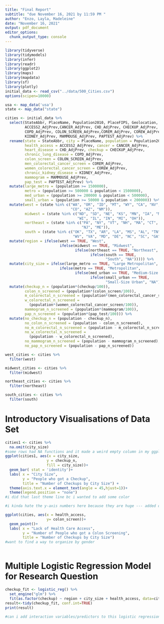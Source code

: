 ```yaml
---
title: "Final Report"
subtitle: "due November 16, 2021 by 11:59 PM "
author: "Enzo, Layla, Madeleine"
date: "November 16, 2021"
output: pdf_document
editor_options: 
  chunk_output_type: console
---
```


```r
library(tidyverse)
library(tidymodels)
library(infer)
library(readr)
library(ggplot2)
library(maps)
library(mapdata)
library(sf)
library(plotly)
initial_data <- read_csv("../data/500_Cities.csv")
options(scipen=10000)

usa <- map_data('usa')
state <- map_data("state")

cities <- initial_data %>%
  select(StateAbbr, PlaceName, Population2010, PlaceFIPS, Geolocation, 
         ACCESS2_AdjPrev,CANCER_AdjPrev, CHD_AdjPrev, CHECKUP_AdjPrev,
         COPD_AdjPrev, COLON_SCREEN_AdjPrev,COREM_AdjPrev, COREW_AdjPrev, 
         KIDNEY_AdjPrev, MAMMOUSE_AdjPrev, PAPTEST_AdjPrev) %>%
  rename(state = StateAbbr, city = PlaceName, population = Population2010,
         health_access = ACCESS2_AdjPrev, cancer = CANCER_AdjPrev, 
         heart_disease = CHD_AdjPrev, checkup = CHECKUP_AdjPrev,
         chronic_lung_disease = COPD_AdjPrev, 
         colon_screen = COLON_SCREEN_AdjPrev,
         men_colorectal_cancer_screen = COREM_AdjPrev,
         women_colorectal_cancer_screen = COREW_AdjPrev,
         chronic_kidney_disease = KIDNEY_AdjPrev,
         mammogram = MAMMOUSE_AdjPrev, 
         pap_test = PAPTEST_AdjPrev) %>%
  mutate(large_metro = (population >= 1500000), 
         metro = (population >= 500000 & population < 1500000), 
         med_urban = (population >= 200000 & population < 500000), 
         small_urban = (population >= 50000 & population < 200000)) %>%
  mutate(west = (state %in% c("WA", "OR", "ID", "MT", "WY", "CA", "NV", "UT", 
                              "CO", "AZ", "NM")), 
         midwest = (state %in% c("ND", "SD", "NE", "KS", "MN", "IA", "MO", 
                                 "WI", "IL", "IN", "MI", "OH")),
         northeast = (state %in% c("PA", "NY", "VT", "NH", "MA", "CT", "RI", 
                                   "NJ", "ME")), 
         south = (state %in% c("OK", "TX", "AR", "LA", "MS", "AL", "TN", "KY", 
                               "WV", "VA", "MD", "DE", "NC", "SC", "GA", "FL"))) %>%
  mutate(region = ifelse(west == TRUE, "West", 
                         ifelse(midwest == TRUE, "Midwest", 
                                ifelse(northeast == TRUE, "Northeast", 
                                       ifelse(south == TRUE, 
                                              "South", "NA"))))) %>%
  mutate(city_size = ifelse(large_metro == TRUE, "Large Metropolitan", 
                         ifelse(metro == TRUE, "Metropolitan", 
                                ifelse(med_urban == TRUE, "Medium-Size Urban", 
                                       ifelse(small_urban == TRUE, 
                                              "Small-Size Urban", "NA"))))) %>%
  mutate(checkup_n = (population*(checkup/100)), 
         colon_n_screened = (population*(colon_screen/100)), 
         m_colorectal_n_screened = (population*(men_colorectal_cancer_screen/100)),
         w_colorectal_n_screened = 
           (population*(women_colorectal_cancer_screen/100)),
         mammogram_n_screened = (population*(mammogram/100)),
         pap_n_screened = (population*(pap_test/100))) %>%
  mutate(no_checkup_n = (population - checkup_n), 
         no_colon_n_screened = (population - colon_n_screened), 
         no_m_colorectal_n_screened = (population - m_colorectal_n_screened),
         no_w_colorectal_n_screened = 
           (population - w_colorectal_n_screened),
         no_mammogram_n_screened = (population - mammogram_n_screened),
         no_pap_n_screened = (population - pap_n_screened))

west_cities <- cities %>%
  filter(west)

midwest_cities <- cities %>%
  filter(midwest)

northeast_cities <- cities %>%
  filter(northeast)

south_cities <- cities %>%
  filter(south)
``` 

# Introductory Visualisations of Data Set

```r
cities1 <- cities %>%
  na.omit(city_size)
#some rows had NA functions and it made a weird empty column in my ggplot so i got rid of it using above code 
ggplot(cities1, aes(x = city_size, 
                   y = checkup_n, 
                   fill = city_size))+ 
  geom_bar( stat = 'identity')+ 
  labs( x = "City Size", 
        y = "People who got a Checkup",
        title = "Number of Checkups by City Size") +
  theme(axis.text.x = element_text(angle = 45,hjust=1))+ 
  theme(legend.position = "none")
#i did that last theme line bc i wanted to add some color 

#i kinda hate the y-axis numbers here because they are huge --- added options(scipen=10000) to the first code chunk to make this but i think there's a diff way to get rid of scientific notation that i cannot remember atm 
```

```r
ggplot(cities, aes(x = health_access,
                   y= colon_screen))+
  geom_point()+ 
  labs( x = "Lack of Health Care Access", 
        y = "Number of People who got a Colon Screening",
        title = "Number of Checkups by City Size")
#want to find a way to organize by gender 
```


```r

```


# Multiple Logistic Regression Model for Research Question

```r

checkup_fit <- logistic_reg() %>%
  set_engine("glm") %>%
  fit(as.factor(checkup) ~ region + city_size + health_access, data=cities, family="binomial")
result<-tidy(checkup_fit, conf.int=TRUE)
print(result)

#can i add interaction variables/predictors to this logistic regression model?

```

```r



```
